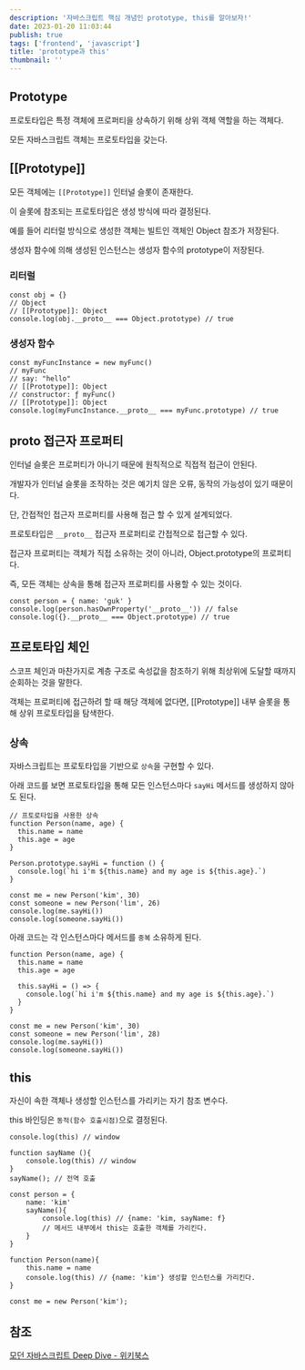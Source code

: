 ```yaml
---
description: '자바스크립트 핵심 개념인 prototype, this를 알아보자!'
date: 2023-01-20 11:03:44
publish: true
tags: ['frontend', 'javascript']
title: 'prototype과 this'
thumbnail: ''
---
```


## Prototype

프로토타입은 특정 객체에 프로퍼티을 상속하기 위해 상위 객체 역할을 하는 객체다.

모든 자바스크립트 객체는 프로토타입을 갖는다.

<Space />

## [[Prototype]]

모든 객체에는 `[[Prototype]]` 인터널 슬롯이 존재한다.

이 슬롯에 참조되는 프로토타입은 생성 방식에 따라 결정된다.

예를 들어 리터럴 방식으로 생성한 객체는 빌트인 객체인 Object 참조가 저장된다.

생성자 함수에 의해 생성된 인스턴스는 생성자 함수의 prototype이 저장된다.

### 리터럴

```tsx
const obj = {}
// Object
// [[Prototype]]: Object
console.log(obj.__proto__ === Object.prototype) // true
```

### 생성자 함수

```tsx
const myFuncInstance = new myFunc()
// myFunc
// say: "hello"
// [[Prototype]]: Object
// constructor: ƒ myFunc()
// [[Prototype]]: Object
console.log(myFuncInstance.__proto__ === myFunc.prototype) // true
```

<Space />

## proto 접근자 프로퍼티

인터널 슬롯은 프로퍼티가 아니기 때문에 원칙적으로 직접적 접근이 안된다.

개발자가 인터널 슬롯을 조작하는 것은 예기치 않은 오류, 동작의 가능성이 있기 때문이다.

단, 간접적인 접근자 프로퍼티를 사용해 접근 할 수 있게 설계되었다.

프로토타입은 `__proto__` 접근자 프로퍼티로 간접적으로 접근할 수 있다.

접근자 프로퍼티는 객체가 직접 소유하는 것이 아니라, Object.prototype의 프로퍼티다.

즉, 모든 객체는 상속을 통해 접근자 프로퍼티를 사용할 수 있는 것이다.

```tsx
const person = { name: 'guk' }
console.log(person.hasOwnProperty('__proto__')) // false
console.log({}.__proto__ === Object.prototype) // true
```

<Space />

## 프로토타입 체인

스코프 체인과 마찬가지로 계층 구조로 속성값을 참조하기 위해 최상위에 도달할 때까지 순회하는 것을 말한다.

객체는 프로퍼티에 접근하려 할 때 해당 객체에 없다면, [[Prototype]] 내부 슬롯을 통해 상위 프로토타입을 탐색한다.

<Space />

## `상속`

자바스크립트는 프로토타입을 기반으로 `상속`을 구현할 수 있다.

아래 코드를 보면 프로토타입을 통해 모든 인스턴스마다 `sayHi` 메서드를 생성하지 않아도 된다.

```tsx
// 프토로타입을 사용한 상속
function Person(name, age) {
  this.name = name
  this.age = age
}

Person.prototype.sayHi = function () {
  console.log(`hi i'm ${this.name} and my age is ${this.age}.`)
}

const me = new Person('kim', 30)
const someone = new Person('lim', 26)
console.log(me.sayHi())
console.log(someone.sayHi())
```

아래 코드는 각 인스턴스마다 메서드를 `중복` 소유하게 된다.

```tsx
function Person(name, age) {
  this.name = name
  this.age = age

  this.sayHi = () => {
    console.log(`hi i'm ${this.name} and my age is ${this.age}.`)
  }
}

const me = new Person('kim', 30)
const someone = new Person('lim', 28)
console.log(me.sayHi())
console.log(someone.sayHi())
```

<Space />

## this

자신이 속한 객체나 생성할 인스턴스를 가리키는 자기 참조 변수다.

this 바인딩은 `동적(함수 호출시점)`으로 결정된다.

```tsx
console.log(this) // window

function sayName (){
	console.log(this) // window
}
sayName(); // 전역 호출

const person = {
	name: 'kim'
	sayName(){
		console.log(this) // {name: 'kim, sayName: f}
		// 메서드 내부에서 this는 호출한 객체를 가리킨다.
	}
}

function Person(name){
	this.name = name
	console.log(this) // {name: 'kim'} 생성할 인스턴스를 가리킨다.
}

const me = new Person('kim');
```

<Space />

## 참조

[모던 자바스크립트 Deep Dive - 위키북스](https://product.kyobobook.co.kr/detail/S000001766445)
